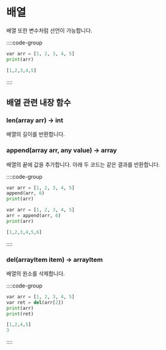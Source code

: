 # 배열

배열 또한 변수처럼 선언이 가능합니다.

::::code-group

```py [array.planet]
var arr = [1, 2, 3, 4, 5]
print(arr)
```

```py [결과]
[1,2,3,4,5]
```

::::

## 배열 관련 내장 함수

### len(array arr) -> int

배열의 길이를 반환합니다.

### append(array arr, any value) -> array

배열의 끝에 값을 추가합니다. 아래 두 코드는 같은 결과를 반환합니다.

::::code-group

```py [array.planet]
var arr = [1, 2, 3, 4, 5]
append(arr, 6)
print(arr)
```

```py [array2.planet]
var arr = [1, 2, 3, 4, 5]
arr = append(arr, 6)
print(arr)
```

```py [결과]
[1,2,3,4,5,6]
```

::::

### del(arrayItem item) -> arrayItem

배열의 원소를 삭제합니다.

::::code-group

```py [array.planet]
var arr = [1, 2, 3, 4, 5]
var ret = del(arr[2])
print(arr)
print(ret)
```

```py [결과]
[1,2,4,5]
3
```

::::

